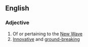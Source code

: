 ==English==

===Adjective===
{{en-adj|head=[[new]]-[[wave]]|-}}

# Of or pertaining to the [[New Wave]]
# [[innovative|Innovative]] and [[ground-breaking]]